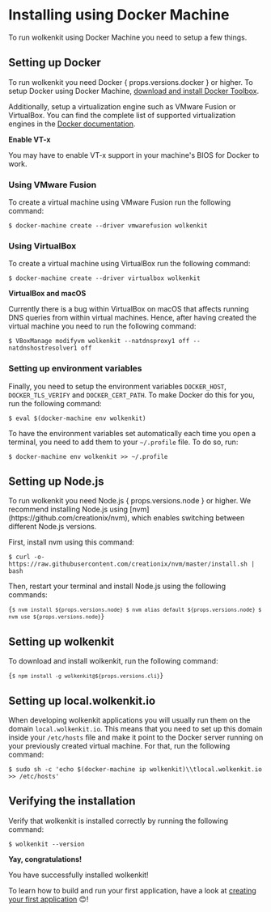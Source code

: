 
# Installing using Docker Machine

To run wolkenkit using Docker Machine you need to setup a few things.

## Setting up Docker

<p>
  To run wolkenkit you need Docker { props.versions.docker } or higher. To setup Docker using Docker Machine, <a href='https://docs.docker.com/toolbox/overview/'>download and install Docker Toolbox</a>.
</p>

Additionally, setup a virtualization engine such as VMware Fusion or VirtualBox. You can find the complete list of supported virtualization engines in the [Docker documentation](https://docs.docker.com/machine/drivers/).

<Hint type='warning'>

  **Enable VT-x**

  You may have to enable VT-x support in your machine's BIOS for Docker to work.

</Hint>

### Using VMware Fusion

To create a virtual machine using VMware Fusion run the following command:

```shell
$ docker-machine create --driver vmwarefusion wolkenkit
```

### Using VirtualBox

To create a virtual machine using VirtualBox run the following command:

```shell
$ docker-machine create --driver virtualbox wolkenkit
```

<Hint type='warning'>

  **VirtualBox and macOS**

  Currently there is a bug within VirtualBox on macOS that affects running DNS queries from within virtual machines. Hence, after having created the virtual machine you need to run the following command:

  `$ VBoxManage modifyvm wolkenkit --natdnsproxy1 off --natdnshostresolver1 off`

</Hint>

### Setting up environment variables

Finally, you need to setup the environment variables `DOCKER_HOST`, `DOCKER_TLS_VERIFY` and `DOCKER_CERT_PATH`. To make Docker do this for you, run the following command:

```shell
$ eval $(docker-machine env wolkenkit)
```

To have the environment variables set automatically each time you open a terminal, you need to add them to your `~/.profile` file. To do so, run:

```shell
$ docker-machine env wolkenkit >> ~/.profile
```

## Setting up Node.js

<p>
  To run wolkenkit you need Node.js { props.versions.node } or higher. We recommend installing Node.js using [nvm](https://github.com/creationix/nvm), which enables switching between different Node.js versions.
</p>

First, install nvm using this command:

```shell
$ curl -o- https://raw.githubusercontent.com/creationix/nvm/master/install.sh | bash
```

Then, restart your terminal and install Node.js using the following commands:

<Code language='shell'>{`
  $ nvm install ${props.versions.node}
  $ nvm alias default ${props.versions.node}
  $ nvm use ${props.versions.node}
`}</Code>

## Setting up wolkenkit

To download and install wolkenkit, run the following command:

<Code language='shell'>{`
  $ npm install -g wolkenkit@${props.versions.cli}
`}</Code>

## Setting up local.wolkenkit.io

When developing wolkenkit applications you will usually run them on the domain `local.wolkenkit.io`. This means that you need to set up this domain inside your `/etc/hosts` file and make it point to the Docker server running on your previously created virtual machine. For that, run the following command:

```shell
$ sudo sh -c 'echo $(docker-machine ip wolkenkit)\\tlocal.wolkenkit.io >> /etc/hosts'
```

## Verifying the installation

Verify that wolkenkit is installed correctly by running the following command:

```shell
$ wolkenkit --version
```

<Hint type='congrats'>

  **Yay, congratulations!**

  You have successfully installed wolkenkit!

</Hint>

To learn how to build and run your first application, have a look at [creating your first application](../../creating-your-first-application/setting-the-objective/) 😊!
